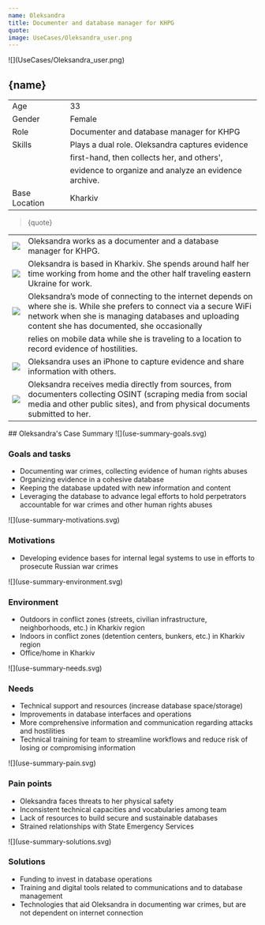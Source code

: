 ```yaml
---
name: Oleksandra
title: Documenter and database manager for KHPG 
quote: 
image: UseCases/Oleksandra_user.png
---
```



<ProfileSection>
![](UseCases/Oleksandra_user.png)

## **{name}**

|               |                                                          |
| --------------|--------------------------------------------------------- |
| Age           | 33                                                       |
| Gender        | Female                                                   |
| Role          | Documenter and database manager for KHPG                 |
| Skills        | Plays a dual role. Oleksandra captures evidence          |
|               | first-hand, then collects her, and others',   	       |
|               | evidence to organize and analyze an evidence archive.    |
| Base Location | Kharkiv                                                  |

> {quote}

|                    |                                                                                                                                                                                                                            |
| ------------------ | -------------------------------------------------------------------------------------------------------------------------------------------------------------------------------------------------------------------------- |
| ![](folder.svg)    | Oleksandra works as a documenter and a database manager for KHPG.                                                                                                                                                          |
| ![](folder.svg)    | Oleksandra is based in Kharkiv. She spends around half her time working from home and the other half traveling eastern Ukraine for work.                                                                                   |
| ![](play.svg)      | Oleksandra’s mode of connecting to the internet depends on where she is. While she prefers to connect via a secure WiFi network when she is managing databases and uploading content she has documented, she occasionally  |
|                    | relies on mobile data while she is traveling to a location to record evidence of hostilities.                                                                                                                              |
| ![](hands.svg)     | Oleksandra uses an iPhone to capture evidence and share information with others.                                                                                                                                           |
| ![](website.svg)   | Oleksandra receives media directly from sources, from documenters collecting OSINT (scraping media from social media and other public sites), and from physical documents submitted to her.                                |


</ProfileSection>
<AchievementsSection>
    ## Oleksandra's Case Summary

<AchievementItem>
![](use-summary-goals.svg)

### Goals and tasks

- Documenting war crimes, collecting evidence of human rights abuses 
- Organizing evidence in a cohesive database
- Keeping the database updated with new information and content 
- Leveraging the database to advance legal efforts to hold perpetrators accountable for war crimes and other human rights abuses

</AchievementItem>
<AchievementItem>
![](use-summary-motivations.svg)

### Motivations

- Developing evidence bases for internal legal systems to use in efforts to prosecute Russian war crimes 

</AchievementItem>
<AchievementItem>
![](use-summary-environment.svg)

### Environment

- Outdoors in conflict zones (streets, civilian infrastructure, neighborhoods, etc.) in Kharkiv region
- Indoors in conflict zones (detention centers, bunkers, etc.) in Kharkiv region 
- Office/home in Kharkiv

</AchievementItem>
<AchievementItem>
![](use-summary-needs.svg)

### Needs

- Technical support and resources (increase database space/storage)
- Improvements in database interfaces and operations 
- More comprehensive information and communication regarding attacks and hostilities 
- Technical training for team to streamline workflows and reduce risk of losing or compromising information

</AchievementItem>
<AchievementItem>
![](use-summary-pain.svg)

### Pain points

- Oleksandra faces threats to her physical safety 
- Inconsistent technical capacities and vocabularies among team
- Lack of resources to build secure and sustainable databases 
- Strained relationships with State Emergency Services

</AchievementItem>
<AchievementItem>
![](use-summary-solutions.svg)

### Solutions

- Funding to invest in database operations
- Training and digital tools related to communications and to database management 
- Technologies that aid Oleksandra in documenting war crimes, but are not dependent on internet connection 


</AchievementItem>
</AchievementsSection>
